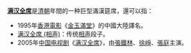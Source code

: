 '''[[满汉全席|满汉全席]]'''是[[清朝|清朝]]年間的一种巨型滿漢筵席，還可以指：
*1995年[[香港電影|香港電影]]《[[滿漢全席_(電影)|金玉滿堂]]》的中國大陸譯名。
*[[满汉全席_(相声)|满汉全席 (相声)]]：传统[[相声|相声]]段子。
*2005年[[中国电视剧|中国电视剧]]《[[满汉全席_(电视剧)|满汉全席]]》，由[[張鐵林|張鐵林]]、[[徐崢|徐崢]]、[[張庭|張庭]]主演。
{{disambig}}
